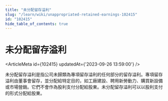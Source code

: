 ```yaml
---
title: "未分配留存溢利"
slug: "/learn/wiki/unappropriated-retained-earnings-102415"
id: "102415"
hide_table_of_contents: true
---
```



# 未分配留存溢利

<ArticleMeta id={102415} updatedAt={'2023-09-26 13:59:00'} />
<div className='border-solid border-b border-t-0 my-4 border-[var(--ifm-color-gray-300)]' />

未分配留存溢利是指公司未歸類為專項留存溢利的任何部分的留存溢利。專項留存溢利由董事會留存，並分配給特定目的，如工廠建設、聘用新勞動力、購買新設備或市場營銷。它們不會作為股利支付分配給股東。未分配留存溢利可以以股利支付的形式分配給股東。

